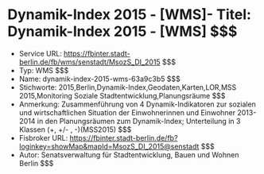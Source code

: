 # Dynamik-Index 2015 - [WMS]- Titel: Dynamik-Index 2015 - [WMS] $$$
- Service URL: https://fbinter.stadt-berlin.de/fb/wms/senstadt/MsozS_DI_2015 $$$
- Typ: WMS $$$
- Name: dynamik-index-2015-wms-63a9c3b5 $$$
- Stichworte: 2015,Berlin,Dynamik-Index,Geodaten,Karten,LOR,MSS 2015,Monitoring Soziale Stadtentwicklung,Planungsräume $$$
- Anmerkung: Zusammenführung von 4 Dynamik-Indikatoren zur sozialen und wirtschaftlichen Situation der Einwohnerinnen und Einwohner 2013-2014 in den Planungsräumen zum Dynamik-Index; Unterteilung in 3 Klassen (+, +/- , -)(MSS2015) $$$
- Fisbroker URL: https://fbinter.stadt-berlin.de/fb?loginkey=showMap&mapId=MsozS_DI_2015@senstadt $$$
- Autor: Senatsverwaltung für Stadtentwicklung, Bauen und Wohnen Berlin $$$
